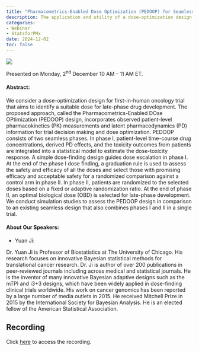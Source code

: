 ```yaml
---
title: "Pharmacometrics-Enabled Dose Optimization (PEDOOP) for Seamless Phase I-II Trials in Oncology"
description: The application and utility of a dose-optimization design for a first-in-human oncology trial that aims to identify a suitable dose for late-phase drug development will be reviewed.
categories: 
- Webinar
- StatsforPMx
date: 2024-12-02
toc: false
---
```


![](/images/webinar-dec2024.png)

Presented on Monday, 2^nd^ December 10 AM - 11 AM ET.

#### Abstract:
We consider a dose-optimization design for first-in-human oncology trial that aims to identify a suitable dose for late-phase drug development. The proposed approach, called the Pharmacometrics-Enabled DOse OPtimization (PEDOOP) design, incorporates observed patient-level pharmacokinetics (PK) measurements and latent pharmacodynamics (PD) information for trial decision making and dose optimization. PEDOOP consists of two seamless phases. In phase I, patient-level time-course drug concentrations, derived PD effects, and the toxicity outcomes from patients are integrated into a statistical model to estimate the dose-toxicity response. A simple dose-finding design guides dose escalation in phase I. At the end of the phase I dose finding, a graduation rule is used to assess the safety and efficacy of all the doses and select those with promising efficacy and acceptable safety for a randomized comparison against a control arm in phase II. In phase II, patients are randomized to the selected doses based on a fixed or adaptive randomization ratio. At the end of phase II, an optimal biological dose (OBD) is selected for late-phase development. We conduct simulation studies to assess the PEDOOP design in comparison to an existing seamless design that also combines phases I and II in a single trial.

#### About Our Speakers:

-   Yuan Ji:

Dr. Yuan Ji is Professor of Biostatistics at The University of Chicago. His research focuses on innovative Bayesian statistical methods for translational cancer research. Dr. Ji is author of over 200 publications in peer-reviewed journals including across medical and statistical journals. He is the inventor of many innovative Bayesian adaptive designs such as the mTPI and i3+3 designs, which have been widely applied in dose-finding clinical trials worldwide. His work on cancer genomics has been reported by a large number of media outlets in 2015. He received Mitchell Prize in 2015 by the International Society for Bayesian Analysis. He is an elected fellow of the American Statistical Association.

## Recording

Click [here](https://learn.isop.org/products/pharmacometrics-enabled-dose-optimization-pedoop-for-seamless-phase-i-ii-trials-in-oncology#tab-product_tab_contents__1) to access the recording.
